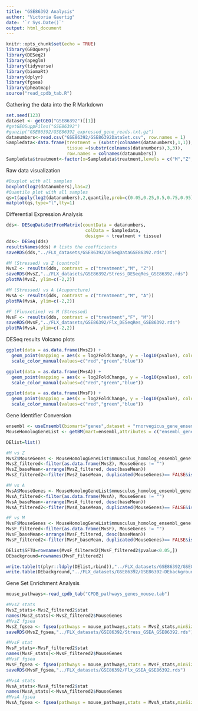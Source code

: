 ```yaml
---
title: "GSE86392 Analysis"
author: "Victoria Gaertig"
date: '`r Sys.Date()`'
output: html_document
---
```


```r
knitr::opts_chunk$set(echo = TRUE)
library(GEOquery)
library(DESeq2)
library(apeglm)
library(tidyverse)
library(biomaRt)
library(dplyr)
library(fgsea)
library(pheatmap)
source("read_cpdb_tab.R")

```

Gathering the data into the R Markdown

```r
set.seed(123)
dataset <- getGEO("GSE86392")[[1]]
#getGEOSuppFiles("GSE86392")
#gunzip("GSE86392/GSE86392_expressed_gene_reads.txt.gz")
datanumbers<-read.csv("GSE86392/GSE86392DataSet.csv", row.names = 1)
Sampledata<-data.frame(treatment = (substr(colnames(datanumbers),1,1)), 
                       tissue =(substr(colnames(datanumbers),3,3)),
                       row.names = colnames(datanumbers))
Sampledata$treatment<-factor(x=Sampledata$treatment,levels = c("M","Z","F","A"))

```

Raw data visualization

```r
#Boxplot with all samples
boxplot(log2(datanumbers),las=2)
#Quantile plot with all samples
qs=t(apply(log2(datanumbers),2,quantile,prob=c(0.05,0.25,0.5,0.75,0.95)))
matplot(qs,type="l",lty=1)

```

Differential Expression Analysis

```r
dds<- DESeqDataSetFromMatrix(countData = datanumbers,
                              colData = Sampledata,
                              design= ~ treatment + tissue)
dds<- DESeq(dds)
resultsNames(dds) # lists the coefficients
saveRDS(dds,"../FLX_datasets/GSE86392/DESeqDataGSE86392.rds")

#M (Stressed) vs Z (control)
MvsZ <- results(dds, contrast = c("treatment","M", "Z"))
saveRDS(MvsZ,"../FLX_datasets/GSE86392/Stress_DESeqRes_GSE86392.rds")
plotMA(MvsZ, ylim=c(-2,2))

#M (Stressed) vs A (Acupuncture)
MvsA <- results(dds, contrast = c("treatment","M", "A"))
plotMA(MvsA, ylim=c(-2,2))

#F (Fluoxetine) vs M (Stressed)
MvsF <- results(dds, contrast = c("treatment","F", "M"))
saveRDS(MvsF,"../FLX_datasets/GSE86392/Flx_DESeqRes_GSE86392.rds")
plotMA(MvsA, ylim=c(-2,2))

```

DESeq results Volcano plots

```r
ggplot(data = as.data.frame(MvsZ)) + 
  geom_point(mapping = aes(x = log2FoldChange, y = -log10(pvalue), color = padj<.01)) +
  scale_color_manual(values=c("red","green","blue"))

ggplot(data = as.data.frame(MvsA)) + 
  geom_point(mapping = aes(x = log2FoldChange, y = -log10(pvalue), color = padj<.01)) +
  scale_color_manual(values=c("red","green","blue"))

ggplot(data = as.data.frame(MvsF)) + 
  geom_point(mapping = aes(x = log2FoldChange, y = -log10(pvalue), color = padj<.01)) +
  scale_color_manual(values=c("red","green","blue"))

```

Gene Identifier Conversion

```r
ensembl <- useEnsembl(biomart="genes",dataset = "rnorvegicus_gene_ensembl")
MouseHomologGeneList <- getBM(mart=ensembl,attributes = c("ensembl_gene_id","mmusculus_homolog_ensembl_gene"))

DElist=list()

#M vs Z
MvsZ$MouseGenes <- MouseHomologGeneList$mmusculus_homolog_ensembl_gene[match(rownames(MvsZ), MouseHomologGeneList$ensembl_gene_id)]
MvsZ_filtered<-filter(as.data.frame(MvsZ), MouseGenes != "")
MvsZ_baseMean<-arrange(MvsZ_filtered, desc(baseMean))
MvsZ_filtered2<-filter(MvsZ_baseMean, duplicated(MouseGenes)== FALSE&is.na(padj)==FALSE)

#M vs A
MvsA$MouseGenes <- MouseHomologGeneList$mmusculus_homolog_ensembl_gene[match(rownames(MvsA), MouseHomologGeneList$ensembl_gene_id)]
MvsA_filtered<-filter(as.data.frame(MvsA), MouseGenes != "")
MvsA_baseMean<-arrange(MvsA_filtered, desc(baseMean))
MvsA_filtered2<-filter(MvsA_baseMean, duplicated(MouseGenes)== FALSE&is.na(padj)==FALSE)

#F vs M
MvsF$MouseGenes <- MouseHomologGeneList$mmusculus_homolog_ensembl_gene[match(rownames(MvsF), MouseHomologGeneList$ensembl_gene_id)]
MvsF_filtered<-filter(as.data.frame(MvsF), MouseGenes != "")
MvsF_baseMean<-arrange(MvsF_filtered, desc(baseMean))
MvsF_filtered2<-filter(MvsF_baseMean, duplicated(MouseGenes)== FALSE&is.na(padj)==FALSE)

DElist$SFTU=rownames(MvsF_filtered2[MvsF_filtered2$pvalue<0.05,])
DEbackground=rownames(MvsF_filtered2)

write.table(t(plyr::ldply(DElist,rbind)),"../FLX_datasets/GSE86392/GSE86392-DElist.txt",sep = "\t",na = "",quote = FALSE,col.names = FALSE,row.names = FALSE)
write.table(DEbackground,"../FLX_datasets/GSE86392/GSE86392-DEbackground.txt",quote = FALSE,col.names = FALSE,row.names = FALSE)

```

Gene Set Enrichment Analysis

```r
mouse_pathways<-read_cpdb_tab("CPDB_pathways_genes_mouse.tab")

#MvsZ stats
MvsZ_stats<-MvsZ_filtered2$stat
names(MvsZ_stats)<-MvsZ_filtered2$MouseGenes
#MvsZ fgsea
MvsZ_fgsea <- fgsea(pathways = mouse_pathways,stats = MvsZ_stats,minSize  = 10, nPermSimple=10000)
saveRDS(MvsZ_fgsea,"../FLX_datasets/GSE86392/Stress_GSEA_GSE86392.rds")

#MvsF stat
MvsF_stats<-MvsF_filtered2$stat
names(MvsF_stats)<-MvsF_filtered2$MouseGenes
#MvsF fgsea
MvsF_fgsea <- fgsea(pathways = mouse_pathways,stats = MvsF_stats,minSize  = 10, nPermSimple=10000)
saveRDS(MvsF_fgsea,"../FLX_datasets/GSE86392/Flx_GSEA_GSE86392.rds")

#MvsA stats
MvsA_stats<-MvsA_filtered2$stat
names(MvsA_stats)<-MvsA_filtered2$MouseGenes
#MvsA fgsea
MvsA_fgsea <- fgsea(pathways = mouse_pathways,stats = MvsA_stats,minSize  = 10, nPermSimple=10000)

```
